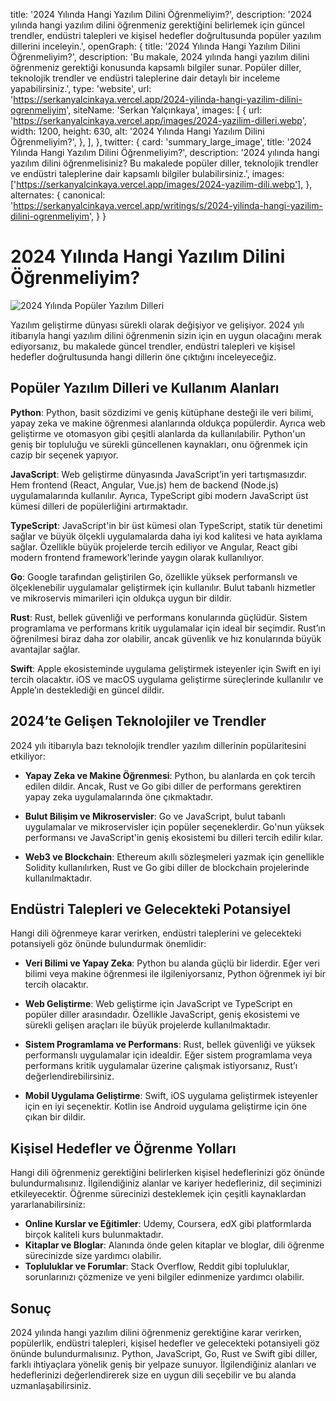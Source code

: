 
  title: '2024 Yılında Hangi Yazılım Dilini Öğrenmeliyim?',
  description: '2024 yılında hangi yazılım dilini öğrenmeniz gerektiğini belirlemek için güncel trendler, endüstri talepleri ve kişisel hedefler doğrultusunda popüler yazılım dillerini inceleyin.',
  openGraph: {
    title: '2024 Yılında Hangi Yazılım Dilini Öğrenmeliyim?',
    description: 'Bu makale, 2024 yılında hangi yazılım dilini öğrenmeniz gerektiği konusunda kapsamlı bilgiler sunar. Popüler diller, teknolojik trendler ve endüstri taleplerine dair detaylı bir inceleme yapabilirsiniz.',
    type: 'website',
    url: 'https://serkanyalcinkaya.vercel.app/2024-yilinda-hangi-yazilim-dilini-ogrenmeliyim',
    siteName: 'Serkan Yalçınkaya',
    images: [
      {
        url: 'https://serkanyalcinkaya.vercel.app/images/2024-yazilim-dilleri.webp',
        width: 1200,
        height: 630,
        alt: '2024 Yılında Hangi Yazılım Dilini Öğrenmeliyim?',
      },
    ],
  },
  twitter: {
    card: 'summary_large_image',
    title: '2024 Yılında Hangi Yazılım Dilini Öğrenmeliyim?',
    description: '2024 yılında hangi yazılım dilini öğrenmelisiniz? Bu makalede popüler diller, teknolojik trendler ve endüstri taleplerine dair kapsamlı bilgiler bulabilirsiniz.',
    images: ['https://serkanyalcinkaya.vercel.app/images/2024-yazilim-dili.webp'],
  },
  alternates: {
    canonical: 'https://serkanyalcinkaya.vercel.app/writings/s/2024-yilinda-hangi-yazilim-dilini-ogrenmeliyim',
  }
}


# 2024 Yılında Hangi Yazılım Dilini Öğrenmeliyim?

<Image
  src="/images/2024-yazilim-dili.webp"
  alt="2024 Yılında Popüler Yazılım Dilleri"
  width={800}
  height={450}
/>

Yazılım geliştirme dünyası sürekli olarak değişiyor ve gelişiyor. 2024 yılı itibarıyla hangi yazılım dilini öğrenmenin sizin için en uygun olacağını merak ediyorsanız, bu makalede güncel trendler, endüstri talepleri ve kişisel hedefler doğrultusunda hangi dillerin öne çıktığını inceleyeceğiz.

## Popüler Yazılım Dilleri ve Kullanım Alanları

**Python**: Python, basit sözdizimi ve geniş kütüphane desteği ile veri bilimi, yapay zeka ve makine öğrenmesi alanlarında oldukça popülerdir. Ayrıca web geliştirme ve otomasyon gibi çeşitli alanlarda da kullanılabilir. Python'un geniş bir topluluğu ve sürekli güncellenen kaynakları, onu öğrenmek için cazip bir seçenek yapıyor.

**JavaScript**: Web geliştirme dünyasında JavaScript’in yeri tartışmasızdır. Hem frontend (React, Angular, Vue.js) hem de backend (Node.js) uygulamalarında kullanılır. Ayrıca, TypeScript gibi modern JavaScript üst kümesi dilleri de popülerliğini artırmaktadır.

**TypeScript**: JavaScript'in bir üst kümesi olan TypeScript, statik tür denetimi sağlar ve büyük ölçekli uygulamalarda daha iyi kod kalitesi ve hata ayıklama sağlar. Özellikle büyük projelerde tercih ediliyor ve Angular, React gibi modern frontend framework'lerinde yaygın olarak kullanılıyor.

**Go**: Google tarafından geliştirilen Go, özellikle yüksek performanslı ve ölçeklenebilir uygulamalar geliştirmek için kullanılır. Bulut tabanlı hizmetler ve mikroservis mimarileri için oldukça uygun bir dildir.

**Rust**: Rust, bellek güvenliği ve performans konularında güçlüdür. Sistem programlama ve performans kritik uygulamalar için ideal bir seçimdir. Rust’ın öğrenilmesi biraz daha zor olabilir, ancak güvenlik ve hız konularında büyük avantajlar sağlar.

**Swift**: Apple ekosisteminde uygulama geliştirmek isteyenler için Swift en iyi tercih olacaktır. iOS ve macOS uygulama geliştirme süreçlerinde kullanılır ve Apple’ın desteklediği en güncel dildir.

## 2024’te Gelişen Teknolojiler ve Trendler

2024 yılı itibarıyla bazı teknolojik trendler yazılım dillerinin popülaritesini etkiliyor:

- **Yapay Zeka ve Makine Öğrenmesi**: Python, bu alanlarda en çok tercih edilen dildir. Ancak, Rust ve Go gibi diller de performans gerektiren yapay zeka uygulamalarında öne çıkmaktadır.

- **Bulut Bilişim ve Mikroservisler**: Go ve JavaScript, bulut tabanlı uygulamalar ve mikroservisler için popüler seçeneklerdir. Go'nun yüksek performansı ve JavaScript'in geniş ekosistemi bu dilleri tercih edilir kılar.

- **Web3 ve Blockchain**: Ethereum akıllı sözleşmeleri yazmak için genellikle Solidity kullanılırken, Rust ve Go gibi diller de blockchain projelerinde kullanılmaktadır.

## Endüstri Talepleri ve Gelecekteki Potansiyel

Hangi dili öğrenmeye karar verirken, endüstri taleplerini ve gelecekteki potansiyeli göz önünde bulundurmak önemlidir:

- **Veri Bilimi ve Yapay Zeka**: Python bu alanda güçlü bir liderdir. Eğer veri bilimi veya makine öğrenmesi ile ilgileniyorsanız, Python öğrenmek iyi bir tercih olacaktır.

- **Web Geliştirme**: Web geliştirme için JavaScript ve TypeScript en popüler diller arasındadır. Özellikle JavaScript, geniş ekosistemi ve sürekli gelişen araçları ile büyük projelerde kullanılmaktadır.

- **Sistem Programlama ve Performans**: Rust, bellek güvenliği ve yüksek performanslı uygulamalar için idealdir. Eğer sistem programlama veya performans kritik uygulamalar üzerine çalışmak istiyorsanız, Rust’ı değerlendirebilirsiniz.

- **Mobil Uygulama Geliştirme**: Swift, iOS uygulama geliştirmek isteyenler için en iyi seçenektir. Kotlin ise Android uygulama geliştirme için öne çıkan bir dildir.

## Kişisel Hedefler ve Öğrenme Yolları

Hangi dili öğrenmeniz gerektiğini belirlerken kişisel hedeflerinizi göz önünde bulundurmalısınız. İlgilendiğiniz alanlar ve kariyer hedefleriniz, dil seçiminizi etkileyecektir. Öğrenme sürecinizi desteklemek için çeşitli kaynaklardan yararlanabilirsiniz:

- **Online Kurslar ve Eğitimler**: Udemy, Coursera, edX gibi platformlarda birçok kaliteli kurs bulunmaktadır.
- **Kitaplar ve Bloglar**: Alanında önde gelen kitaplar ve bloglar, dili öğrenme sürecinizde size yardımcı olabilir.
- **Topluluklar ve Forumlar**: Stack Overflow, Reddit gibi topluluklar, sorunlarınızı çözmenize ve yeni bilgiler edinmenize yardımcı olabilir.

## Sonuç

2024 yılında hangi yazılım dilini öğrenmeniz gerektiğine karar verirken, popülerlik, endüstri talepleri, kişisel hedefler ve gelecekteki potansiyeli göz önünde bulundurmalısınız. Python, JavaScript, Go, Rust ve Swift gibi diller, farklı ihtiyaçlara yönelik geniş bir yelpaze sunuyor. İlgilendiğiniz alanları ve hedeflerinizi değerlendirerek size en uygun dili seçebilir ve bu alanda uzmanlaşabilirsiniz.

